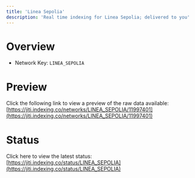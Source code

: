```yaml
---
title: 'Linea Sepolia'
description: 'Real time indexing for Linea Sepolia; delivered to you'
---
```


# Overview
- Network Key: `LINEA_SEPOLIA`

# Preview
Click the following link to view a preview of the raw data available: [https://jiti.indexing.co/networks/LINEA_SEPOLIA/11997401](https://jiti.indexing.co/networks/LINEA_SEPOLIA/11997401)

# Status
Click here to view the latest status: [https://jiti.indexing.co/status/LINEA_SEPOLIA](https://jiti.indexing.co/status/LINEA_SEPOLIA)
